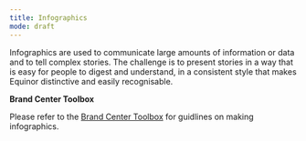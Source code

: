 ```yaml
---
title: Infographics
mode: draft
---
```


Infographics are used to communicate large amounts of information or data and to tell complex stories. The challenge is to present stories in a way that is easy for people to digest and understand, in a consistent style that makes Equinor distinctive and easily recognisable.


**Brand Center Toolbox**

Please refer to the [Brand Center Toolbox](https://communicationtoolbox.equinor.com/brandcenter/en/equinorbc/component/default/104 "Brand Center Toolbox Guidelines") for guidlines on making infographics. 
